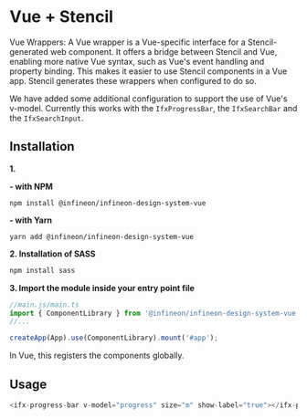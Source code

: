 

<Meta title="Setup & installation/Framework integration/Vue + Stencil" />


# Vue + Stencil

Vue Wrappers: A Vue wrapper is a Vue-specific interface for a Stencil-generated web component. It offers a bridge between Stencil and Vue, enabling more native Vue syntax, such as Vue's event handling and property binding. This makes it easier to use Stencil components in a Vue app. Stencil generates these wrappers when configured to do so.

We have added some additional configuration to support the use of Vue's v-model.
Currently this works with the ``IfxProgressBar``, the ``IfxSearchBar`` and the ``IfxSearchInput``.


## Installation

**1.**

**- with NPM**

```npm install @infineon/infineon-design-system-vue```

**- with Yarn**

```yarn add @infineon/infineon-design-system-vue```

**2. Installation of SASS**
```bash
npm install sass
```

**3. Import the module inside your entry point file**

```js
//main.js/main.ts
import { ComponentLibrary } from '@infineon/infineon-design-system-vue';
//...

createApp(App).use(ComponentLibrary).mount('#app');
```

In Vue, this registers the components globally.

## Usage

```js
<ifx-progress-bar v-model="progress" size="m" show-label="true"></ifx-progress-bar>
```
